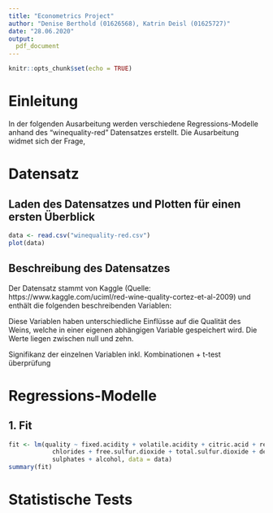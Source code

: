 ---
title: "Econometrics Project"
author: "Denise Berthold (01626568), Katrin Deisl (01625727)"
date: "28.06.2020"
output: 
  pdf_document
---

```{r setup, include=FALSE}
knitr::opts_chunk$set(echo = TRUE)

```

# Einleitung

In der folgenden Ausarbeitung werden verschiedene Regressions-Modelle anhand des "winequality-red" Datensatzes erstellt. Die Ausarbeitung widmet sich der Frage, 


# Datensatz
## Laden des Datensatzes und Plotten für einen ersten Überblick

```{r}
data <- read.csv("winequality-red.csv")
plot(data)
```

## Beschreibung des Datensatzes
Der Datensatz stammt von Kaggle (Quelle: https://www.kaggle.com/uciml/red-wine-quality-cortez-et-al-2009) und enthält die folgenden beschreibenden Variablen:
\begin{itemize}
  \item \textbf{fixed.acidity}\\
  Diese Variable beschreibt den Anteil der nichtflüchtigen Säuren im Wein. Diese bleiben im Wein und verdampfen nicht. Der Großteil der im Wein enthaltenen Säuren sind nichtflüchtige Säuren.
  \item \textbf{volatile.acidity}\\
  Der Anteil an flüchtigen Säuren (Essigsäuren) im Wein. Bei zu hohem Anteil kann der Geschmack beeinträchtigt werden.
  \item \textbf{citric.acid}\\
  Gehalt an Zitronensäure. Bei kleinen Anteilen kann diese Frische und Geschmack verleihen.
  \item \textbf{residual.sugar}\\
  Diese Variable enthält die Menge an Zucker, die nach der Gärung im Wein verbleibt. Die meisten Weine enthalten mehr als ein Gramm Zucker pro Liter. Weine mit mehr als 45 Gramm pro Liter werden als süß bezeichnet.
  \item \textbf{chlorides}\\
  Der Anteil an Salz im Wein.
  \item \textbf{total.sulfur.dioxide}\\
  Schwefeldioxide werden dem Wein hinzugefügt, um das Wachstum von Bakterien und Wildhefen zu hemmen und die Oxidation des Weines zu verhindern. Ein Teil des Schwefeldioxides bindet sich im Wein, der übrige Anteil bleibt ungebunden.
  \item \textbf{free.sulfur.dioxide}\\
  Der nicht gebundene Anteil wird freies Schwefeldioxid genannt. Ab 50 ppm (parts per million) kann man die freien Schwefeldioxide riechen und im Geschmack erkennen.
  \item \textbf{density}\\
  Die Dichte des Weines ist je nach Alkohol- und Zuckeranteil nahe der Dichte von Wasser.
  \item \textbf{pH}\\
  Der pH-Wert beschreibt, wie sauer oder basisch eine Lösung ist. Die meisten Weine liegen zwischen drei und vier auf der Skala von 0 bis 14 (0 - sauer; 14 - basisch).
  \item \textbf{sulphates}\\
  Sulfat ist ein Weinzusatz, der zum Schwefeldioxidgas beitragen kann und somit ebenfalls das Wachstum von Bakterien und Wildhefen hemmt.
  \item \textbf{alcohol}\\
  Der Prozentsatz des Alkoholgehalts liegt bei den meisten Weinen zwischen acht und 15 \%.
\end{itemize}

Diese Variablen haben unterschiedliche Einflüsse auf die Qualität des Weins, welche in einer eigenen abhängigen Variable gespeichert wird. Die Werte liegen zwischen null und zehn.









Signifikanz der einzelnen Variablen inkl. Kombinationen
+ t-test überprüfung

# Regressions-Modelle

## 1. Fit
```{r}
fit <- lm(quality ~ fixed.acidity + volatile.acidity + citric.acid + residual.sugar + 
            chlorides + free.sulfur.dioxide + total.sulfur.dioxide + density + pH + 
            sulphates + alcohol, data = data)
summary(fit)

```










# Statistische Tests















